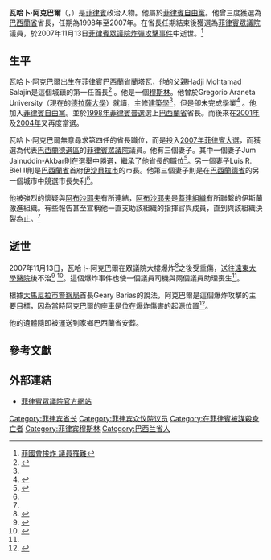 '''瓦哈卜·阿克巴爾'''（{{lang-tl|'''Wahab Akbar'''}}，{{bd|1960年|4月16日|2007年|11月13日|catIdx=Akbar, Wahab}}）是[[菲律賓|菲律賓]]政治人物。他屬於[[菲律賓自由黨|菲律賓自由黨]]。他曾三度獲選為[[巴西蘭省|巴西蘭省]]省長，任期為1998年至2007年。在省長任期結束後獲選為[[菲律賓眾議院|菲律賓眾議院]]議員，於2007年11月13日[[2007年菲律賓眾議院大樓炸彈攻擊事件|菲律賓眾議院炸彈攻擊事件]]中逝世。<ref>[http://tw.news.yahoo.com/article/url/d/a/071114/45/o8bw.html 菲國會挨炸 議員罹難]{{dead link|date=2018年3月 |bot=InternetArchiveBot |fix-attempted=yes }}</ref>

==生平==
瓦哈卜·阿克巴爾出生在菲律賓[[巴西蘭省|巴西蘭省]][[蘭塔瓦|蘭塔瓦]]，他的父親Hadji Mohtamad Salajin是這個城鎮的第一任首長<ref name=gma>{{cite web| title=Wahab Akbar profile| publisher=GMA News Online| url=http://www.gmanews.tv/story/68571/Wahab-M-Akbar| accessdate=2007-11-13| archive-date=2011-05-22| archive-url=https://web.archive.org/web/20110522025152/http://www.gmanews.tv/story/68571/Wahab-M-Akbar| dead-url=no}}</ref> 。他是一個[[穆斯林|穆斯林]]。他曾於Gregorio Araneta University（現在的[[德拉薩亞諾妮塔大學|德拉薩大學]]）就讀，主修[[建築學|建築學]]<ref name=gma/>，但是卻未完成學業<ref name=gma2>{{cite web| title=Wahab Akbar: The Terror of Basilan| publisher=GMA News Online| url=http://www5.gmanews.tv/blogs/joe-torres/archives/25-Wahab-Akbar-The-Terror-of-Basilan.html| accessdate=2007-11-15| deadurl=yes| archiveurl=https://web.archive.org/web/20110727210354/http://www5.gmanews.tv/blogs/joe-torres/archives/25-Wahab-Akbar-The-Terror-of-Basilan.html| archivedate=2011-07-27}}</ref> 。他加入[[菲律賓自由黨|菲律賓自由黨]]。並於[[1998年菲律賓普選|1998年菲律賓普選]]選上[[巴西蘭省|巴西蘭省]]省長。而後來在[[2001年菲律賓普選|2001年]]及[[2004年菲律賓普選|2004年]]又再度當選。

瓦哈卜·阿克巴爾無意尋求第四任的省長職位，而是投入[[2007年菲律賓大選|2007年菲律賓大選]]，而獲選為代表[[巴西蘭德選區|巴西蘭德選區]]的[[菲律賓眾議院|菲律賓眾議院]]議員。他有三個妻子。其中一個妻子Jum Jainuddin-Akbar則在選舉中勝選，繼承了他省長的職位<ref name=time>{{cite web| last =Addison| first =Adrian| title =Manila Bomb: Terror or Vendetta| publisher =[[時代雜誌|時代雜誌]]| date =2007-11-14| url =http://www.time.com/time/world/article/0,8599,1683792,00.html| accessdate =2007-11-15| archive-date =2013-08-24| archive-url =https://web.archive.org/web/20130824161532/http://www.time.com/time/world/article/0,8599,1683792,00.html| dead-url =yes}}</ref>。另一個妻子Luis R. Biel II則是[[巴西蘭省|巴西蘭省]]首府[[伊沙貝拉市|伊沙貝拉市]]的市長。他第三個妻子則是在[[巴西蘭德省|巴西蘭德省]]的另一個城市中競選市長失利<ref name=time/>。

他被強烈的懷疑與[[阿布沙耶夫|阿布沙耶夫]]有所連結，[[阿布沙耶夫|阿布沙耶夫]]是[[基地組織|蓋達組織]]有所聯繫的伊斯蘭激進組織。有些報告甚至宣稱他一直支助該組織的指揮官與成員，直到與該組織決裂為止。<ref name=time/>

==逝世==
{{main|2007年菲律賓眾議院大樓炸彈攻擊事件}}

2007年11月13日，瓦哈卜·阿克巴爾在眾議院大樓爆炸<ref name=nytimes>{{cite web| last =Conde| first =Carlos H.| title =2 Dead in Blast at Philippine Congress| publisher =[[紐約時報|紐約時報]]| date =2007-11-14| url =http://www.nytimes.com/2007/11/14/world/asia/14phils.html?hp| accessdate =2007-11-14| archive-date =2009-04-16| archive-url =https://web.archive.org/web/20090416205853/http://www.nytimes.com/2007/11/14/world/asia/14phils.html?hp| dead-url =no}}</ref>之後受重傷，送往[[遠東大學醫院|遠東大學醫院]]後不治<ref>{{cite web | title =Akbar dies, Teves in critical condition | publisher =ABS-CBN News Online | url =http://www.abs-cbnnews.com/topofthehour.aspx?StoryId=99046 | accessdate =2007-11-13 | archive-date =2007-07-09 | archive-url =https://archive.is/20070709212017/http://www.abs-cbnnews.com/topofthehour.aspx?StoryId=99046 | dead-url =no }}</ref> <ref>{{cite web| title =Basilan’s Akbar, 1 more killed in House bombing| publisher =Philippine Daily Inquirer Online| url =http://newsinfo.inquirer.net/breakingnews/nation/view_article.php?article_id=100700| accessdate =2007-11-13| archive-date =2008-06-07| archive-url =https://web.archive.org/web/20080607102705/http://newsinfo.inquirer.net/breakingnews/nation/view_article.php?article_id=100700| dead-url =no}}</ref>。這個爆炸事件也使一個議員司機與兩個議員助理喪生<ref name=nytimes/>。

根據[[大馬尼拉市|大馬尼拉市]][[菲律賓國家警察|警察局]]首長Geary Barias的說法，阿克巴爾是這個爆炸攻擊的主要目標，因為當時阿克巴爾的座車是位在爆炸傷害的起源位置<ref>{{cite web | title =Akbar likely target of Batasan blast - NCRPO chief | publisher =GMANews.tv | url =http://www.gmanews.tv/story/68565/Akbar-likely-target-of-Batasan-blast---NCRPO-chief | accessdate =2007-11-13 | archive-date =2011-05-22 | archive-url =https://web.archive.org/web/20110522025122/http://www.gmanews.tv/story/68565/Akbar-likely-target-of-Batasan-blast---NCRPO-chief | dead-url =no }}</ref>。

他的遺體隨即被運送到家鄉巴西蘭省安葬。

==參考文獻==
<div class="references-small">
<references />
</div>

==外部連結==
*[http://www.congress.gov.ph/ 菲律賓眾議院官方網站] {{Wayback|url=http://www.congress.gov.ph/ |date=20200604085514 }}

{{DEFAULTSORT:Akbar, Wahab}}
[[Category:菲律宾省长|Category:菲律宾省长]]
[[Category:菲律宾众议院议员|Category:菲律宾众议院议员]]
[[Category:在菲律賓被謀殺身亡者|Category:在菲律賓被謀殺身亡者]]
[[Category:菲律宾穆斯林|Category:菲律宾穆斯林]]
[[Category:巴西兰省人|Category:巴西兰省人]]